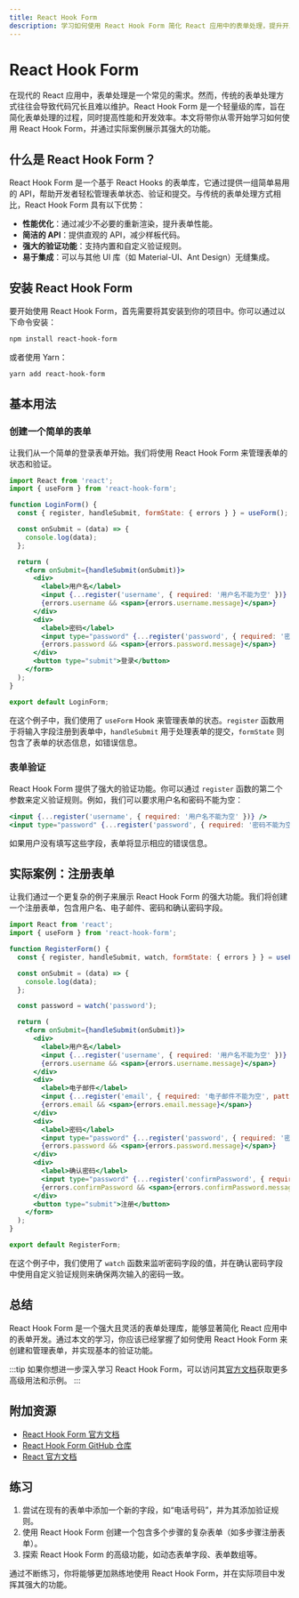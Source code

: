 ```yaml
---
title: React Hook Form
description: 学习如何使用 React Hook Form 简化 React 应用中的表单处理，提升开发效率和用户体验。
---
```


# React Hook Form

在现代的 React 应用中，表单处理是一个常见的需求。然而，传统的表单处理方式往往会导致代码冗长且难以维护。React Hook Form 是一个轻量级的库，旨在简化表单处理的过程，同时提高性能和开发效率。本文将带你从零开始学习如何使用 React Hook Form，并通过实际案例展示其强大的功能。

## 什么是 React Hook Form？

React Hook Form 是一个基于 React Hooks 的表单库，它通过提供一组简单易用的 API，帮助开发者轻松管理表单状态、验证和提交。与传统的表单处理方式相比，React Hook Form 具有以下优势：

- **性能优化**：通过减少不必要的重新渲染，提升表单性能。
- **简洁的 API**：提供直观的 API，减少样板代码。
- **强大的验证功能**：支持内置和自定义验证规则。
- **易于集成**：可以与其他 UI 库（如 Material-UI、Ant Design）无缝集成。

## 安装 React Hook Form

要开始使用 React Hook Form，首先需要将其安装到你的项目中。你可以通过以下命令安装：

```bash
npm install react-hook-form
```

或者使用 Yarn：

```bash
yarn add react-hook-form
```

## 基本用法

### 创建一个简单的表单

让我们从一个简单的登录表单开始。我们将使用 React Hook Form 来管理表单的状态和验证。

```jsx
import React from 'react';
import { useForm } from 'react-hook-form';

function LoginForm() {
  const { register, handleSubmit, formState: { errors } } = useForm();

  const onSubmit = (data) => {
    console.log(data);
  };

  return (
    <form onSubmit={handleSubmit(onSubmit)}>
      <div>
        <label>用户名</label>
        <input {...register('username', { required: '用户名不能为空' })} />
        {errors.username && <span>{errors.username.message}</span>}
      </div>
      <div>
        <label>密码</label>
        <input type="password" {...register('password', { required: '密码不能为空' })} />
        {errors.password && <span>{errors.password.message}</span>}
      </div>
      <button type="submit">登录</button>
    </form>
  );
}

export default LoginForm;
```

在这个例子中，我们使用了 `useForm` Hook 来管理表单的状态。`register` 函数用于将输入字段注册到表单中，`handleSubmit` 用于处理表单的提交，`formState` 则包含了表单的状态信息，如错误信息。

### 表单验证

React Hook Form 提供了强大的验证功能。你可以通过 `register` 函数的第二个参数来定义验证规则。例如，我们可以要求用户名和密码不能为空：

```jsx
<input {...register('username', { required: '用户名不能为空' })} />
<input type="password" {...register('password', { required: '密码不能为空' })} />
```

如果用户没有填写这些字段，表单将显示相应的错误信息。

## 实际案例：注册表单

让我们通过一个更复杂的例子来展示 React Hook Form 的强大功能。我们将创建一个注册表单，包含用户名、电子邮件、密码和确认密码字段。

```jsx
import React from 'react';
import { useForm } from 'react-hook-form';

function RegisterForm() {
  const { register, handleSubmit, watch, formState: { errors } } = useForm();

  const onSubmit = (data) => {
    console.log(data);
  };

  const password = watch('password');

  return (
    <form onSubmit={handleSubmit(onSubmit)}>
      <div>
        <label>用户名</label>
        <input {...register('username', { required: '用户名不能为空' })} />
        {errors.username && <span>{errors.username.message}</span>}
      </div>
      <div>
        <label>电子邮件</label>
        <input {...register('email', { required: '电子邮件不能为空', pattern: { value: /^\S+@\S+$/i, message: '请输入有效的电子邮件地址' } })} />
        {errors.email && <span>{errors.email.message}</span>}
      </div>
      <div>
        <label>密码</label>
        <input type="password" {...register('password', { required: '密码不能为空', minLength: { value: 6, message: '密码至少需要6个字符' } })} />
        {errors.password && <span>{errors.password.message}</span>}
      </div>
      <div>
        <label>确认密码</label>
        <input type="password" {...register('confirmPassword', { required: '请确认密码', validate: value => value === password || '密码不匹配' })} />
        {errors.confirmPassword && <span>{errors.confirmPassword.message}</span>}
      </div>
      <button type="submit">注册</button>
    </form>
  );
}

export default RegisterForm;
```

在这个例子中，我们使用了 `watch` 函数来监听密码字段的值，并在确认密码字段中使用自定义验证规则来确保两次输入的密码一致。

## 总结

React Hook Form 是一个强大且灵活的表单处理库，能够显著简化 React 应用中的表单开发。通过本文的学习，你应该已经掌握了如何使用 React Hook Form 来创建和管理表单，并实现基本的验证功能。

:::tip
如果你想进一步深入学习 React Hook Form，可以访问其[官方文档](https://react-hook-form.com/)获取更多高级用法和示例。
:::

## 附加资源

- [React Hook Form 官方文档](https://react-hook-form.com/)
- [React Hook Form GitHub 仓库](https://github.com/react-hook-form/react-hook-form)
- [React 官方文档](https://reactjs.org/)

## 练习

1. 尝试在现有的表单中添加一个新的字段，如“电话号码”，并为其添加验证规则。
2. 使用 React Hook Form 创建一个包含多个步骤的复杂表单（如多步骤注册表单）。
3. 探索 React Hook Form 的高级功能，如动态表单字段、表单数组等。

通过不断练习，你将能够更加熟练地使用 React Hook Form，并在实际项目中发挥其强大的功能。